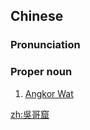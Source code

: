 ==Chinese==
{{zh-forms|s=吴哥窟|gloss=-}}
{{zh-wp}}

===Pronunciation===
{{zh-pron
|m=Wúgēkū
|c=ng4 go1 fat1
|cat=pn
}}

===Proper noun===
{{zh-proper noun}}

# [[Angkor Wat]]

[[zh:吳哥窟]]
